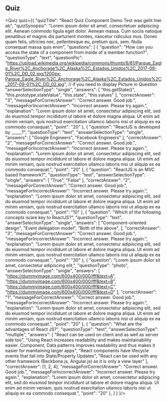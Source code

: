 <h2>Quiz</h2>

<Quiz quiz={{
    "quizTitle": "React Quiz Component Demo Test was geht hier ab",
    "quizSynopsis": "Lorem ipsum dolor sit amet, consectetuer adipiscing elit. Aenean commodo ligula eget dolor. Aenean massa. Cum sociis natoque penatibus et magnis dis parturient montes, nascetur ridiculus mus. Donec quam felis, ultricies nec, pellentesque eu, pretium quis, sem. Nulla consequat massa quis enim",
    "questions": [
      {
        "question": "How can you access the state of a component from inside of a member function?",
        "questionType": "text",
        "questionPic": "https://upload.wikimedia.org/wikipedia/commons/thumb/8/81/Parque_Eagle_River%2C_Anchorage%2C_Alaska%2C_Estados_Unidos%2C_2017-09-01%2C_DD_02.jpg/1200px-Parque_Eagle_River%2C_Anchorage%2C_Alaska%2C_Estados_Unidos%2C_2017-09-01%2C_DD_02.jpg", // if you need to display Picture in Question
        "answerSelectionType": "single",
        "answers": [
          "this.getState()",
          "this.prototype.stateValue",
          "this.state",
          "this.values"
        ],
        "correctAnswer": "3",
        "messageForCorrectAnswer": "Correct answer. Good job.",
        "messageForIncorrectAnswer": "Incorrect answer. Please try again.",
        "explanation": "Lorem ipsum dolor sit amet, consectetur adipiscing elit, sed do eiusmod tempor incididunt ut labore et dolore magna aliqua. Ut enim ad minim veniam, quis nostrud exercitation ullamco laboris nisi ut aliquip ex ea commodo consequat.",
        "point": "20"
      },
      {
        "question": "ReactJS is developed by _____?",
        "questionType": "text",
        "answerSelectionType": "single",
        "answers": [
          "Google Engineers",
          "Facebook Engineers"
        ],
        "correctAnswer": "2",
        "messageForCorrectAnswer": "Correct answer. Good job.",
        "messageForIncorrectAnswer": "Incorrect answer. Please try again.",
        "explanation": "Lorem ipsum dolor sit amet, consectetur adipiscing elit, sed do eiusmod tempor incididunt ut labore et dolore magna aliqua. Ut enim ad minim veniam, quis nostrud exercitation ullamco laboris nisi ut aliquip ex ea commodo consequat.",
        "point": "20"
      },
      {
        "question": "ReactJS is an MVC based framework?",
        "questionType": "text",
        "answerSelectionType": "single",
        "answers": [
          "True",
          "False"
        ],
        "correctAnswer": "2",
        "messageForCorrectAnswer": "Correct answer. Good job.",
        "messageForIncorrectAnswer": "Incorrect answer. Please try again.",
        "explanation": "Lorem ipsum dolor sit amet, consectetur adipiscing elit, sed do eiusmod tempor incididunt ut labore et dolore magna aliqua. Ut enim ad minim veniam, quis nostrud exercitation ullamco laboris nisi ut aliquip ex ea commodo consequat.",
        "point": "10"
      },
      {
        "question": "Which of the following concepts is/are key to ReactJS?",
        "questionType": "text",
        "answerSelectionType": "single",
        "answers": [
          "Component-oriented design",
          "Event delegation model",
          "Both of the above",
        ],
        "correctAnswer": "3",
        "messageForCorrectAnswer": "Correct answer. Good job.",
        "messageForIncorrectAnswer": "Incorrect answer. Please try again.",
        "explanation": "Lorem ipsum dolor sit amet, consectetur adipiscing elit, sed do eiusmod tempor incididunt ut labore et dolore magna aliqua. Ut enim ad minim veniam, quis nostrud exercitation ullamco laboris nisi ut aliquip ex ea commodo consequat.",
        "point": "30"
      },
      {
        "question": "Lorem ipsum dolor sit amet, consectetur adipiscing elit,",
        "questionType": "photo",
        "answerSelectionType": "single",
        "answers": [
          "https://dummyimage.com/600x400/000/fff&text=A",
          "https://dummyimage.com/600x400/000/fff&text=B",
          "https://dummyimage.com/600x400/000/fff&text=C",
          "https://dummyimage.com/600x400/000/fff&text=D"
        ],
        "correctAnswer": "1",
        "messageForCorrectAnswer": "Correct answer. Good job.",
        "messageForIncorrectAnswer": "Incorrect answer. Please try again.",
        "explanation": "Lorem ipsum dolor sit amet, consectetur adipiscing elit, sed do eiusmod tempor incididunt ut labore et dolore magna aliqua. Ut enim ad minim veniam, quis nostrud exercitation ullamco laboris nisi ut aliquip ex ea commodo consequat.",
        "point": "20"
      },
      {
        "question": "What are the advantages of React JS?",
        "questionType": "text",
        "answerSelectionType": "multiple",
        "answers": [
          "React can be used on client and as well as server side too",
          "Using React increases readability and makes maintainability easier. Component, Data patterns improves readability and thus makes it easier for manitaining larger apps",
          "React components have lifecycle events that fall into State/Property Updates",
          "React can be used with any other framework (Backbone.js, Angular.js) as it is only a view layer"
        ],
        "correctAnswer": [1, 2, 4],
        "messageForCorrectAnswer": "Correct answer. Good job.",
        "messageForIncorrectAnswer": "Incorrect answer. Please try again.",
        "explanation": "Lorem ipsum dolor sit amet, consectetur adipiscing elit, sed do eiusmod tempor incididunt ut labore et dolore magna aliqua. Ut enim ad minim veniam, quis nostrud exercitation ullamco laboris nisi ut aliquip ex ea commodo consequat.",
        "point": "20"
      },
    ]
  } }/>